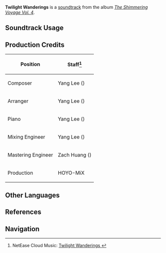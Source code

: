 {{Soundtrack Infobox
|image          = The Shimmering Voyage Vol 4.png
|album          = The Shimmering Voyage Vol. 4
|disc           = 1
|number         = 09
|featured       = 
|featured2      = 
|featured3      = 
|featured_disc  = 
|featured_disc2 = 
|featured_disc3 = 
|youtube_id     = FCRnOTyXMFI
|spotify_id     = 3yWB2MDx7au6EevNrDz0nl
|previous       = Down by the Forgotten Gardens
|next           = Leisure in Painting
}}
'''Twilight Wanderings''' is a [[soundtrack]] from the album ''[[The Shimmering Voyage Vol. 4]]''.

==Soundtrack Usage==
{{Soundtrack Usage
|location          = Constellation Metropole//outskirts
|quest             = 
|domain            = 
|eventgameplay     = 
|special_displayed = 
|special           = 
|teapot            = 
|mediaoriginal     =
}}
<!--
==Other Arrangements==
{{Files by Category Gallery|Media Using an Unreleased Arrangement of {{subst:#titleparts:{{subst:PAGENAME}}}} Soundtrack}}
-->
==Production Credits==
{| class="wikitable"
! Position
! Staff<ref>NetEase Cloud Music: [https://music.163.com/#/song?id=2613482860 Twilight Wanderings {{zh|夕暮漫远}}]</ref>
|-
! Composer
| Yang Lee ({{zh|李洋}})
|-
! Arranger
| Yang Lee ({{zh|李洋}})
|-
! Piano
| Yang Lee ({{zh|李洋}})
|-
! Mixing Engineer
| Yang Lee ({{zh|李洋}})
|-
! Mastering Engineer
| Zach Huang ({{zh|黄巍}})
|-
! Production
| HOYO-MiX
|}

<!--
==Gallery==
<gallery>
</gallery>

==Trivia==
-->

==Other Languages==
{{Other Languages
|en      = Twilight Wanderings
|zhs     = 
|zhs_rm  = 
|zht     = 
|zht_rm  = 
|zh_tl   = 
|ja      = 
|ja_rm   = 
|ja_tl   = 
}}

==References==
{{Reflist}}

==Navigation==
{{Soundtrack Navbox|The Shimmering Voyage|4}}